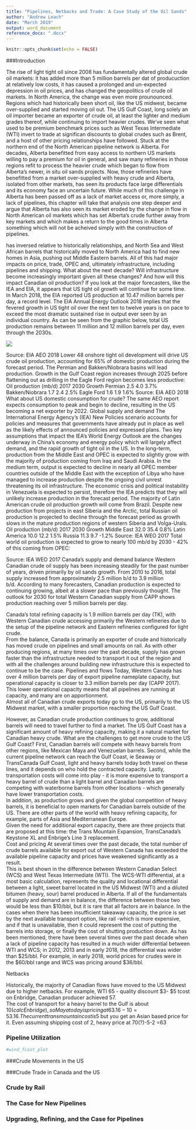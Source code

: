 ```yaml
---
title: "Pipelines, Netbacks and Trade: A Case Study of the Oil Sands"
author: "Andrew Leach"
date: "March 2019"
output: word_document
reference_docx: ".docx"
---
```


```r
knitr::opts_chunk$set(echo = FALSE)
```

###Introduction

The rise of light tight oil since 2008 has fundamentally altered global crude oil markets: it has added more than 5 million barrels per dat of producuction at relatively low costs, it has caused a prolonged and un-expected depression in oil prices, and has changed the geopolitics of crude oil markets.  In North America, the change was even more prounounced.  Regions which had historically been short oil, like the US midwest, became over-supplied and started moving oil out.  The US Gulf Coast, long solely an oil importer became an exporter of crude oil, at least the lighter and medium grades thereof, while continuing to import heavier crudes. We've seen what used to be premium benchmark prices such as West Texas Intermediate (WTI) invert to trade at significan discounts to global crudes such as Brent, and a host of other pricing relationships have followed.  Stuck at the northern end of the North American pipeline network is Alberta.  For decades, Alberta benefitted from easy access to northern US markets willing to pay a premium for oil in general, and saw many refineries in those regions refit to process the heavier crude which began to flow from Alberta's newer, in situ oil sands projects.  Now, those refineries have benefitted from a market over-supplied with heavy crude and Alberta, isolated from other markets, has seen its products face large differentials and its economy face an uncertain future.  While much of this challenge in Alberta has been passed off as a lack of market access or, more simply, a lack of pipelines, this chapter will take that analysis one step deeper and argue that Alberta has also seen its market eroded by the change in flow in North American oil markets which has set Alberta's crude further away from key markets and which makes a return to the good times in Alberta something which will not be acheived simply with the construction of pipelines.

has inversed relative to historically relationships, and North Sea and West African barrels that historically moved to North America had to find new homes in Asia, pushing out Middle Eastern barrels. All of this had major impacts on price, trade, OPEC and, ultimately infrastructure, including pipelines and shipping.
What about the next decade?  Will infrastructure become increasingly important given all these changes? And how will this impact Canadian oil production?
If you look at the major forecasters, like the IEA and EIA, it appears that US tight oil growth will continue for some time.  In March 2018, the EIA reported US production at 10.47 million barrels per day, a record level.  The EIA Annual Energy Outlook 2018 implies that the fevered growth in US tight oil over the next ten to twelve years is on pace to exceed the most dramatic sustained rise in output ever seen by an individual country.  As can be seen from the graphic below, total US production remains between 11 million and 12 million barrels per day, even through the 2030s. 





![](../../BB Stuff/cdn_bitumen_net.png)



Source: EIA AEO 2018
Lower 48 onshore tight oil development will drive US crude oil production, accounting for 65% of domestic production during the forecast period. The Permian and Bakken/Niobrara basins will lead production. Growth in the Gulf Coast region increases through 2025 before flattening out as drilling in the Eagle Ford region becomes less productive:
Oil production (mb/d)
 	2017	2030	Growth
Permian	2.5	4.0	3.7%
Bakken/Niobrara	1.7	2.4	2.5%
Eagle Ford	1.6	1.9	1.6%
Source: EIA AEO 2018
What about US domestic consumption for crude? The same AEO report expects consumption to peak and begin to decline, resulting in the US becoming a net exporter by 2022. 
Global supply and demand
The International Energy Agency's (IEA) New Policies scenario accounts for policies and measures that governments have already put in place as well as the likely effects of announced policies and expressed plans. Two key assumptions that impact the IEA's World Energy Outlook are the changes underway in China's economy and energy policy which will largely affect demand, and the rapid growth of tight oil in the US.
In the long-term, production from the Middle East and OPEC is expected to slightly grow with the majority of production coming from Iraq and Saudi Arabia. In the medium term, output is expected to decline in nearly all OPEC member countries outside of the Middle East with the exception of Libya who have managed to increase production despite the ongoing civil unrest threatening its oil infrastructure. The economic crisis and political instability in Venezuela is expected to persist, therefore the IEA predicts that they will unlikely increase production in the forecast period. The majority of Latin American crude oil production growth will come from Brazil. Despite new production from projects in east Siberia and the Arctic, total Russian oil production is projected to decline through the forecast period as growth slows in the mature production regions of western Siberia and Volga-Urals.
Oil production (mb/d)
 	2017	2030	Growth
Middle East	32.0	35.4	0.8%
Latin America	10.0	12.2	1.5%
Russia	11.3	9.7	-1.2%
Source: IEA WEO 2017
Total world oil production is expected to grow to nearly 100 mb/d by 2030 - 42% of this coming from OPEC:
 
Source: IEA WEO 2017
Canada's supply and demand balance
Western Canadian crude oil supply has been increasing steadily for the past number of years, driven primarily by oil sands growth.  From 2010 to 2016, total supply increased from approximately 2.5 million b/d to 3.9 million b/d.  According to many forecasters, Canadian production is expected to continuing growing, albeit at a slower pace than previously thought.  The outlook for 2030 for total Western Canadian supply from CAPP shows production reaching over 5 million barrels per day.
   

Canada's total refining capacity is 1.9 million barrels per day (TK), with Western Canadian crude accessing primarily the Western refineries due to the setup of the pipeline network and Eastern refineries configured for light crude.  
From the balance, Canada is primarily an exporter of crude and historically has moved crude on pipelines and small amounts on rail. As with other producing regions, at many times over the past decade, supply has grown faster than the infrastructure needed to transport it out of the region and with all the challenges around building new infrastructure this is expected to continue to be the case.
Pipelines and flows
Today, Western Canada has over 4 million barrels per day of export pipeline nameplate capacity, but operational capacity is closer to 3.3 million barrels per day (CAPP 2017).  This lower operational capacity means that all pipelines are running at capacity, and many are on apportionment.   
Almost all of Canadian crude exports today go to the US, primarily to the US Midwest market, with a smaller proportion reaching the US Gulf Coast. 
 
However, as Canadian crude production continues to grow, additional barrels will need to travel further to find a market.  The US Gulf Coast has a significant amount of heavy refining capacity, making it a natural market for Canadian heavy crude.  What are the challenges to get more crude to the US Gulf Coast? First, Canadian barrels will compete with heavy barrels from other regions, like Mexican Maya and Venezuelan barrels. Second, while the current pipeline network can reach the Gulf Coast, ie Seaway or TransCanada Gulf Coast, light and heavy barrels today both travel on these lines, and it depends on who hold the contracted capacity. Lastly, transportation costs will come into play - it is more expensive to transport a heavy barrel of crude than a light barrel and Canadian barrels are competing with waterborne barrels from other locations - which generally have lower transportation costs.  
In addition, as production grows and given the global competition of heavy barrels, it is beneficial to open markets for Canadian barrels outside of the US. There are other parts of the world with heavy refining capacity, for example, parts of Asia and Mediterranean Europe.  
Given the need for additional export capacity, there are three projects that are proposed at this time: the Trans Mountain Expansion, TransCanada's Keystone XL and Enbrige's Line 3 replacement.  
Cost and pricing
At several times over the past decade, the total number of crude barrels available for export out of Western Canada has exceeded the available pipeline capacity and prices have weakened significantly as a result.  
This is best shown in the difference between Western Canadian Select (WCS) and West Texas Intermediate (WTI).  The WCS-WTI differential, at a most basic calculation, represents the quality and locational differential between a light, sweet barrel located in the US Midwest (WTI) and a diluted bitumen (heavy, sour) barrel produced in Alberta.  If all of the fundamentals of supply and demand are in balance, the difference between those two would be less than $10/bbl, but it is rare that all factors are in balance.  In the cases when there has been insufficient takeaway capacity, the price is set by the next available transport option, like rail -which is more expensive, and if that is unavailable, then it could represent the cost of putting the barrels into storage, or finally the cost of shutting production down.  As has been mentioned, there have been several times over the past decade when a lack of pipeline capacity has resulted in a much wider differential between WTI and WCS; in 2012, 2013 and in early 2018, the differential was wider than $25/bbl. For example, in early 2018, world prices for crudes were in the $60/bbl range and WCS was pricing around $36/bbl.
 
Netbacks
 
Historically, the majority of Canadian flows have moved to the US Midwest due to higher netbacks. For example, WTI 65 - quality discount $3-  $5 tcost on Enbridge, Canadian producer achieved 57.  
The cost of transport for a heavy barrel to the Gulf is about $10 (calc Enbridge), so Maya today is pricing at 63.16 - 10 =53.16.  
The current transmountain cost is 5$ but you get an Asian based price for it.  Even assuming shipping cost of 2, heavy price at 70(?)-5-2 =63

 











### Pipeline Utilization


```r
#wind_fcast_plot
```



###Crude Movements in the US


###Crude Trade in Canada and the US



### Crude by Rail


### The Case for New Pipelines



### Upgrading, Refining, and the Case for Pipelines










